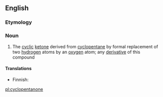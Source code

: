 ==English==

===Etymology===
{{suffix|en|cyclopentane|one}}

===Noun===
{{wikipedia}}
{{en-noun}}

# {{lb|en|organic compound}} The [[cyclic]] [[ketone]] derived from [[cyclopentane]] by formal replacement of two [[hydrogen]] atoms by an [[oxygen]] atom; any [[derivative]] of this compound

====Translations====
{{trans-top|cyclic ketone}}
* Finnish: {{t|fi|syklopentanoni}}
{{trans-mid}}
{{trans-bottom}}

[[pl:cyclopentanone]]
